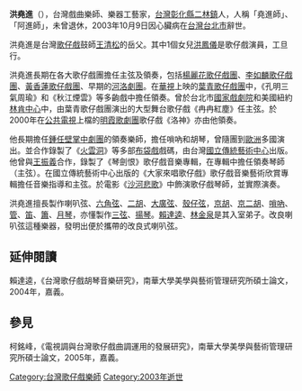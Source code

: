 '''洪堯進'''（{{bd|1933年|8月6日|2003年|10月9日|H洪}}），台灣戲曲樂師、樂器工藝家，[[台灣|台灣]][[彰化縣|彰化縣]][[二林鎮|二林鎮]]人，人稱「堯進師」、「阿進師」，未曾退休，2003年10月9日因心臟病在[[台灣|台灣]][[台北市|台北市]]辭世。

洪堯進是台灣[[歌仔戲|歌仔戲]]鼓師[[王清松|王清松]]的岳父。其中1個女兒[[洪鳳儀|洪鳳儀]]是歌仔戲演員，工旦行。

洪堯進長期在各大歌仔戲團擔任主弦及領奏，包括[[楊麗花歌仔戲團|楊麗花歌仔戲團]]、[[李如麟歌仔戲團|李如麟歌仔戲團]]、[[黃香蓮歌仔戲團|黃香蓮歌仔戲團]]、早期的[[河洛劇團|河洛劇團]]。在[[華視|華視]]上映的[[葉青歌仔戲團|葉青歌仔戲團]]中，《孔明三氣周瑜》和《秋江煙雲》等多齣戲中擔任領奏。曾於台北市[[國家戲劇院|國家戲劇院]]和美國紐約[[林肯中心|林肯中心]]中，由葉青歌仔戲團演出的大型舞台歌仔戲《冉冉紅塵》任主弦。於2000年在[[公共電視台|公共電視]]上檔的[[明霞歌劇團|明霞歌劇團]]歌仔戲《洛神》亦由他領奏。

他長期擔任[[鍾任壁掌中劇團|鍾任壁掌中劇團]]的領奏樂師，擔任嗩吶和胡琴，曾隨團到[[歐洲|歐洲]]多國演出。並合作錄製了《[[火雲洞|火雲洞]]》等多部[[布袋戲|布袋戲]]戲碼，由台灣[[國立傳統藝術中心|國立傳統藝術中心]]出版。他曾與[[王振義|王振義]]合作，錄製了《琴劍恨》歌仔戲音樂專輯，在專輯中擔任領奏琴師（主弦）。在國立傳統藝術中心出版的《大家來唱歌仔戲》歌仔戲音樂藝術欣賞專輯擔任音樂指導和主弦。於電影《[[沙河悲歌|沙河悲歌]]》中飾演歌仔戲琴師，並實際演奏。

洪堯進擅長製作喇叭弦、[[六角弦|六角弦]]、[[二胡|二胡]]、[[大廣弦|大廣弦]]、[[殼仔弦|殼仔弦]]，[[京胡|京胡]]、[[京二胡|京二胡]]、[[嗩吶|嗩吶]]、[[管|管]]、[[笛|笛]]、[[簫|簫]]、[[月琴|月琴]]，亦懂製作[[三弦|三弦]]、[[揚琴|揚琴]]。[[賴達逵|賴達逵]]、[[林金泉|林金泉]]是其入室弟子。改良喇叭弦這種樂器，發明出便於攜帶的改良式喇叭弦。

==延伸閱讀==
賴達逵，《台灣歌仔戲胡琴音樂研究》，南華大學美學與藝術管理研究所碩士論文，2004年，嘉義。

==參見==
柯銘峰，《電視調與台灣歌仔戲曲調運用的發展研究》，南華大學美學與藝術管理研究所碩士論文，2005年，嘉義。


[[Category:台灣歌仔戲樂師|Category:台灣歌仔戲樂師]]
[[Category:2003年逝世|Category:2003年逝世]]